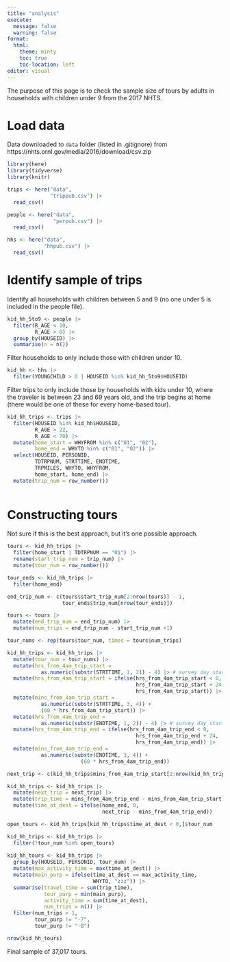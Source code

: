 ```yaml
---
title: "analysis"
execute:
  message: false
  warning: false
format:
  html:
    theme: minty
    toc: true
    toc-location: left
editor: visual
---
```


The purpose of this page is to check the sample size of tours by adults in 
households with children under 9 from the 2017 NHTS.

# Load data

Data downloaded to `data` folder (listed in .gitignore) from https://nhts.ornl.gov/media/2016/download/csv.zip


```r
library(here)
library(tidyverse)
library(knitr)

trips <- here("data",
              "trippub.csv") |>
  read_csv()

people <- here("data",
               "perpub.csv") |>
  read_csv()

hhs <- here("data",
            "hhpub.csv") |>
  read_csv()

```

# Identify sample of trips

Identify all households with children between 5 and 9 (no one under 5 is 
included in the people file).

```r

kid_hh_5to9 <- people |>
  filter(R_AGE < 10,
         R_AGE > 0) |>
  group_by(HOUSEID) |>
  summarise(n = n())

```

Filter households to only include those with children under 10.

```r

kid_hh <- hhs |>
  filter(YOUNGCHILD > 0 | HOUSEID %in% kid_hh_5to9$HOUSEID)

```

Filter trips to only include those by households with kids under 10, where the 
traveler is between 23 and 69 years old, and the trip begins at home (there
would be one of these for every home-based tour).

```r

kid_hh_trips <- trips |>
  filter(HOUSEID %in% kid_hh$HOUSEID,
         R_AGE > 22,
         R_AGE < 70) |>
  mutate(home_start = WHYFROM %in% c("01", "02"),
         home_end = WHYTO %in% c("01", "02")) |>
  select(HOUSEID, PERSONID, 
         TDTRPNUM, STRTTIME, ENDTIME,
         TRPMILES, WHYTO, WHYFROM,
         home_start, home_end) |>
  mutate(trip_num = row_number())
  
```



# Constructing tours

Not sure if this is the best approach, but it's one possible approach.

```r

tours <- kid_hh_trips |>
  filter(home_start | TDTRPNUM == "01") |>
  rename(start_trip_num = trip_num) |>
  mutate(tour_num = row_number())

tour_ends <- kid_hh_trips |>
  filter(home_end)

end_trip_num <- c(tours$start_trip_num[2:nrow(tours)] - 1,
                  tour_ends$trip_num[nrow(tour_ends)])

tours <- tours |>
  mutate(end_trip_num = end_trip_num) |>
  mutate(num_trips = end_trip_num - start_trip_num +1)

tour_nums <- rep(tours$tour_num, times = tours$num_trips)

kid_hh_trips <- kid_hh_trips |>
  mutate(tour_num = tour_nums) |>
  mutate(hrs_from_4am_trip_start = 
           as.numeric(substr(STRTTIME, 1, 2)) - 4) |> # survey day starts at 4am
  mutate(hrs_from_4am_trip_start = ifelse(hrs_from_4am_trip_start < 0,
                                          hrs_from_4am_trip_start + 24,
                                          hrs_from_4am_trip_start)) |>
  mutate(mins_from_4am_trip_start = 
           as.numeric(substr(STRTTIME, 3, 4)) + 
           (60 * hrs_from_4am_trip_start)) |>
  mutate(hrs_from_4am_trip_end = 
           as.numeric(substr(ENDTIME, 1, 2)) - 4) |> # survey day starts at 4am
  mutate(hrs_from_4am_trip_end = ifelse(hrs_from_4am_trip_end < 0,
                                          hrs_from_4am_trip_end + 24,
                                          hrs_from_4am_trip_end)) |>
  mutate(mins_from_4am_trip_end = 
           as.numeric(substr(ENDTIME, 3, 4)) +
                        (60 * hrs_from_4am_trip_end)) 

next_trip <- c(kid_hh_trips$mins_from_4am_trip_start[2:nrow(kid_hh_trips)], 0)

kid_hh_trips <- kid_hh_trips |>
  mutate(next_trip = next_trip) |>
  mutate(trip_time = mins_from_4am_trip_end - mins_from_4am_trip_start) |>
  mutate(time_at_dest = ifelse(home_end, 0,
                               next_trip - mins_from_4am_trip_end)) 

open_tours <- kid_hh_trips[kid_hh_trips$time_at_dest < 0,]$tour_num

kid_hh_trips <- kid_hh_trips |>
  filter(!tour_num %in% open_tours)
  
kid_hh_tours <- kid_hh_trips |>
  group_by(HOUSEID, PERSONID, tour_num) |>
  mutate(max_activity_time = max(time_at_dest)) |>
  mutate(main_purp = ifelse(time_at_dest == max_activity_time,
                            WHYTO, "zzz")) |>
  summarise(travel_time = sum(trip_time),
            tour_purp = min(main_purp),
            activity_time = sum(time_at_dest),
            num_trips = n()) |>
  filter(num_trips > 1,
         tour_purp != "-7",
         tour_purp != "-8")

nrow(kid_hh_tours)

```

Final sample of 37,017 tours.
